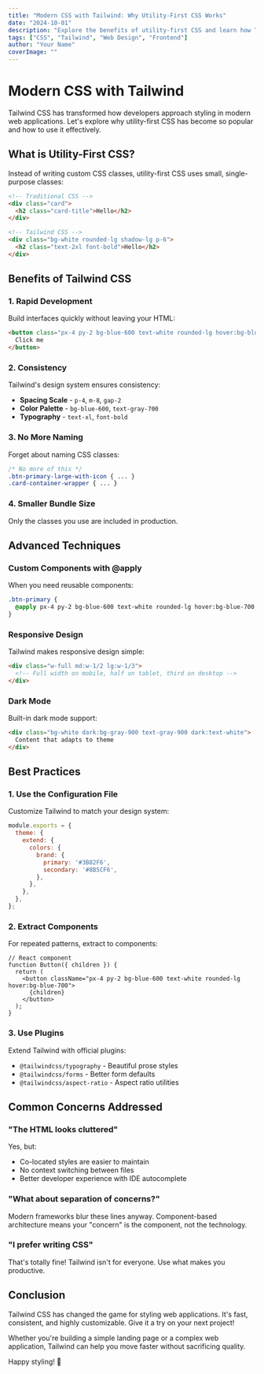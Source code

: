 ```yaml
---
title: "Modern CSS with Tailwind: Why Utility-First CSS Works"
date: "2024-10-01"
description: "Explore the benefits of utility-first CSS and learn how Tailwind CSS can speed up your development workflow."
tags: ["CSS", "Tailwind", "Web Design", "Frontend"]
author: "Your Name"
coverImage: ""
---
```


# Modern CSS with Tailwind

Tailwind CSS has transformed how developers approach styling in modern web applications. Let's explore why utility-first CSS has become so popular and how to use it effectively.

## What is Utility-First CSS?

Instead of writing custom CSS classes, utility-first CSS uses small, single-purpose classes:

```html
<!-- Traditional CSS -->
<div class="card">
  <h2 class="card-title">Hello</h2>
</div>

<!-- Tailwind CSS -->
<div class="bg-white rounded-lg shadow-lg p-6">
  <h2 class="text-2xl font-bold">Hello</h2>
</div>
```

## Benefits of Tailwind CSS

### 1. Rapid Development

Build interfaces quickly without leaving your HTML:

```html
<button class="px-4 py-2 bg-blue-600 text-white rounded-lg hover:bg-blue-700 transition-colors">
  Click me
</button>
```

### 2. Consistency

Tailwind's design system ensures consistency:

- **Spacing Scale** - `p-4`, `m-8`, `gap-2`
- **Color Palette** - `bg-blue-600`, `text-gray-700`
- **Typography** - `text-xl`, `font-bold`

### 3. No More Naming

Forget about naming CSS classes:

```css
/* No more of this */
.btn-primary-large-with-icon { ... }
.card-container-wrapper { ... }
```

### 4. Smaller Bundle Size

Only the classes you use are included in production.

## Advanced Techniques

### Custom Components with @apply

When you need reusable components:

```css
.btn-primary {
  @apply px-4 py-2 bg-blue-600 text-white rounded-lg hover:bg-blue-700;
}
```

### Responsive Design

Tailwind makes responsive design simple:

```html
<div class="w-full md:w-1/2 lg:w-1/3">
  <!-- Full width on mobile, half on tablet, third on desktop -->
</div>
```

### Dark Mode

Built-in dark mode support:

```html
<div class="bg-white dark:bg-gray-900 text-gray-900 dark:text-white">
  Content that adapts to theme
</div>
```

## Best Practices

### 1. Use the Configuration File

Customize Tailwind to match your design system:

```javascript
module.exports = {
  theme: {
    extend: {
      colors: {
        brand: {
          primary: '#3B82F6',
          secondary: '#8B5CF6',
        },
      },
    },
  },
};
```

### 2. Extract Components

For repeated patterns, extract to components:

```tsx
// React component
function Button({ children }) {
  return (
    <button className="px-4 py-2 bg-blue-600 text-white rounded-lg hover:bg-blue-700">
      {children}
    </button>
  );
}
```

### 3. Use Plugins

Extend Tailwind with official plugins:

- `@tailwindcss/typography` - Beautiful prose styles
- `@tailwindcss/forms` - Better form defaults
- `@tailwindcss/aspect-ratio` - Aspect ratio utilities

## Common Concerns Addressed

### "The HTML looks cluttered"

Yes, but:
- Co-located styles are easier to maintain
- No context switching between files
- Better developer experience with IDE autocomplete

### "What about separation of concerns?"

Modern frameworks blur these lines anyway. Component-based architecture means your "concern" is the component, not the technology.

### "I prefer writing CSS"

That's totally fine! Tailwind isn't for everyone. Use what makes you productive.

## Conclusion

Tailwind CSS has changed the game for styling web applications. It's fast, consistent, and highly customizable. Give it a try on your next project!

Whether you're building a simple landing page or a complex web application, Tailwind can help you move faster without sacrificing quality.

Happy styling! 🎨



